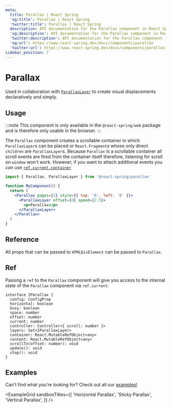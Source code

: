 ```yaml
---
meta:
  title: Parallax | React Spring
  'og:title': Parallax | React Spring
  'twitter:title': Parallax | React Spring
  description: API documentation for the Parallax component in React Spring.
  'og:description': API documentation for the Parallax component in React Spring.
  'twitter:description': API documentation for the Parallax component in React Spring.
  'og:url': https://www.react-spring.dev/docs/components/parallax
  'twitter:url': https://www.react-spring.dev/docs/components/parallax
sidebar_position: 7
---
```




# Parallax

Used in collaboration with [`ParallaxLayer`](/docs/components/parallax-layer) to create visual displacements declaratively and simply.

## Usage

:::note
This component is only available in the `@react-spring/web` package and is therefore only usable in the browser.
:::

The `Parallax` component creates a scrollable container in which `ParallaxLayer`s can be placed or `React.Fragment`s whose only
direct `children` are `ParallaxLayer`s. Because `Parallax` is a scrollable container all scroll events are fired from the container
itself therefore, listening for scroll on `window` won't work. However, if you want to attach additional events you _can_ use [`ref.current.container`](#ref)

```jsx
import { Parallax, ParallaxLayer } from '@react-spring/parallax'

function MyComponent() {
  return (
    <Parallax pages={1} style={{ top: '0', left: '0' }}>
      <ParallaxLayer offset={0} speed={2.5}>
        <p>Parallax</p>
      </ParallaxLayer>
    </Parallax>
  )
}
```

## Reference


All props that can be passed to `HTMLDivElement` can be passed to `Parallax`.

<TablesConfiguration data={PARALLAX_CONFIG_DATA} />

## Ref

Passing a `ref` to the `Parallax` component will give you access to the internal state of the `Parallax` component via `ref.current`:

```tsx
interface IParallax {
  config: ConfigProp
  horizontal: boolean
  busy: boolean
  space: number
  offset: number
  current: number
  controller: Controller<{ scroll: number }>
  layers: Set<IParallaxLayer>
  container: React.MutableRefObject<any>
  content: React.MutableRefObject<any>
  scrollTo(offset: number): void
  update(): void
  stop(): void
}
```

## Examples

Can't find what you're looking for? Check out all our [examples!](/examples)


<ExampleGrid
  sandboxTitles={[
    'Horizontal Parallax',
    'Sticky Parallax',
    'Vertical Parallax',
  ]}
/>
